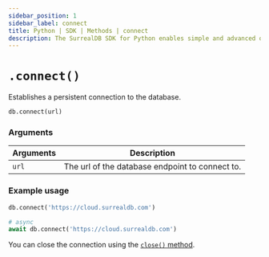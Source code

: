 ```yaml
---
sidebar_position: 1
sidebar_label: connect
title: Python | SDK | Methods | connect
description: The SurrealDB SDK for Python enables simple and advanced querying of a remote or embedded database.
---
```

# `.connect()`

Establishes a persistent connection to the database.

```python title="Method Syntax"
db.connect(url)
```

### Arguments
<table>
    <thead>
        <tr>
            <th colspan="2" scope="col">Arguments</th>
            <th colspan="2" scope="col">Description</th>
        </tr>
    </thead>
    <tbody>
        <tr>
            <td colspan="2" scope="row" data-label="Arguments">
                <code>url</code>
                <Label label="optional" />
            </td>
            <td colspan="2" scope="row" data-label="Description">
                The url of the database endpoint to connect to.
            </td>
        </tr>
    </tbody>
</table>

### Example usage
```python
db.connect('https://cloud.surrealdb.com')

# async
await db.connect('https://cloud.surrealdb.com')
```

You can close the connection using the [`close()` method](/docs/sdk/python/methods/close).